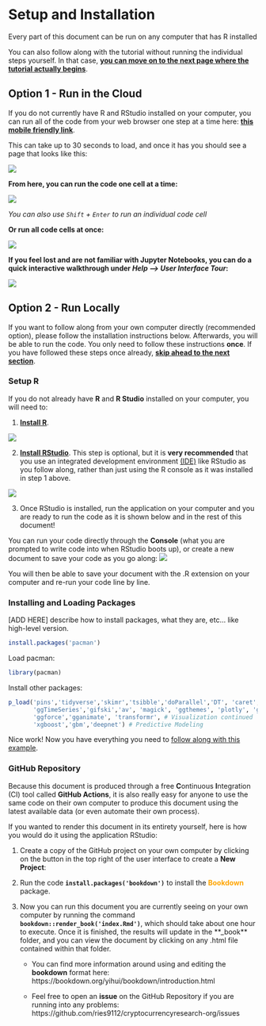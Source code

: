 # Setup and Installation {#setup}

Every part of this document can be run on any computer that has R installed

You can also follow along with the tutorial without running the individual steps yourself. In that case, [**you can move on to the next page where the tutorial actually begins**](#overview).

## Option 1 - Run in the Cloud

If you do not currently have R and RStudio installed on your computer, you can run all of the code from your web browser one step at a time here: <a href="https://gesis.mybinder.org/binder/v2/gh/ries9112/Research-Paper-Example/0a23077a85848af214976c87d7d5d2472df700ee?filepath=Jupyter%2FCryptocurrency%20Research.ipynb" target="_blank">**this mobile friendly link**</a>.

This can take up to 30 seconds to load, and once it has you should see a page that looks like this:

![](images/jupyter_notebook.png)

**From here, you can run the code one cell at a time:**

![](images/jupyter_run_one_cell.png)

*You can also use `Shift` + `Enter` to run an individual code cell*

**Or run all code cells at once:**

![](images/jupyter_run_all_cells.png)

**If you feel lost and are not familiar with Jupyter Notebooks, you can do a quick interactive walkthrough under *Help --\> User Interface Tour*:**

![](images/user_interface_tour.png)

## Option 2 - Run Locally

If you want to follow along from your own computer directly (recommended option), please follow the installation instructions below. Afterwards, you will be able to run the code. You only need to follow these instructions **once**. If you have followed these steps once already, [**skip ahead to the next section**](#overview).

### Setup R

If you do not already have **R** and **R Studio** installed on your computer, you will need to:

1.  [**Install R**](https://cran.revolutionanalytics.com/).

![](images/r_install.png)

2.  [**Install RStudio**](https://rstudio.com/products/rstudio/download/). This step is optional, but it is **very recommended** that you use an integrated development environment [(IDE)](https://en.wikipedia.org/wiki/Integrated_development_environment) like RStudio as you follow along, rather than just using the R console as it was installed in step 1 above.

![](images/rstudio_install.png)

3.  Once RStudio is installed, run the application on your computer and you are ready to run the code as it is shown below and in the rest of this document!

You can run your code directly through the **Console** (what you are prompted to write code into when RStudio boots up), or create a new document to save your code as you go along: ![](images/rstudio_new_file.PNG)

You will then be able to save your document with the .R extension on your computer and re-run your code line by line.

### Installing and Loading Packages {#installing-and-loading-packages}

[ADD HERE] describe how to install packages, what they are, etc... like high-level version.

```r
install.packages('pacman')
```

Load pacman:

```r
library(pacman)
```

Install other packages:

```r
p_load('pins','tidyverse','skimr','tsibble','doParallel','DT', 'caret','anytime', # Data Exploration + Data Prep
       'ggTimeSeries','gifski','av', 'magick', 'ggthemes', 'plotly', 'ggpubr', # Visualization
       'ggforce','gganimate', 'transformr', # Visualization continued
       'xgboost','gbm','deepnet') # Predictive Modeling
```

Nice work! Now you have everything you need to [follow along with this example](#overview).

### GitHub Repository

Because this document is produced through a free **C**ontinuous **I**ntegration (CI) tool called **GitHub Actions**, it is also really easy for anyone to use the same code on their own computer to produce this document using the latest available data (or even automate their own process).

If you wanted to render this document in its entirety yourself, here is how you would do it using the application RStudio:

1.  Create a copy of the GitHub project on your own computer by clicking on the button in the top right of the user interface to create a **New Project**: <!-- [TODO - ADD SCREENSHOT] -->

2.  Run the code **`install.packages('bookdown')`** to install the [**Bookdown**]{style="color: orange;"} package.

3.  Now you can run this document you are currently seeing on your own computer by running the command **`bookdown::render_book('index.Rmd')`**, which should take about one hour to execute. Once it is finished, the results will update in the \*\*\_book\*\* folder, and you can view the document by clicking on any .html file contained within that folder.

    -   You can find more information around using and editing the **bookdown** format here: https://bookdown.org/yihui/bookdown/introduction.html
    
    - Feel free to open an **issue** on the GitHub Repository if you are running into any problems: https://github.com/ries9112/cryptocurrencyresearch-org/issues

